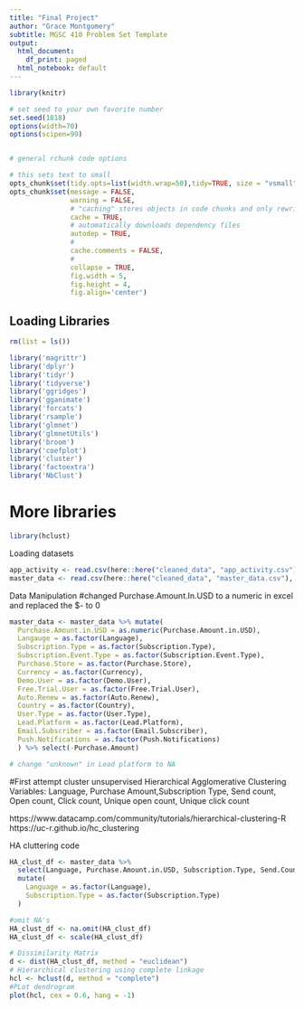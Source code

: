 ```yaml
---
title: "Final Project"
author: "Grace Montgomery"
subtitle: MGSC 410 Problem Set Template
output:
  html_document:
    df_print: paged
  html_notebook: default
---
```


```r
library(knitr)

# set seed to your own favorite number
set.seed(1818)
options(width=70)
options(scipen=99)


# general rchunk code options

# this sets text to small
opts_chunk$set(tidy.opts=list(width.wrap=50),tidy=TRUE, size = "vsmall")  
opts_chunk$set(message = FALSE,                                          
               warning = FALSE,
               # "caching" stores objects in code chunks and only rewrites if you change things
               cache = TRUE,                               
               # automatically downloads dependency files
               autodep = TRUE,
               # 
               cache.comments = FALSE,
               # 
               collapse = TRUE,
               fig.width = 5,  
               fig.height = 4,
               fig.align='center')


```

## Loading Libraries

```r
rm(list = ls())
```

```r
library('magrittr')
library('dplyr')
library('tidyr')
library('tidyverse')
library('ggridges')
library('gganimate')
library('forcats')
library('rsample')
library('glmnet')
library('glmnetUtils')
library('broom')
library('coefplot')
library('cluster')
library('factoextra')
library('NbClust')

```

# More libraries 
```r
library(hclust)

```


Loading datasets

```r
app_activity <- read.csv(here::here("cleaned_data", "app_activity.csv"))
master_data <- read.csv(here::here("cleaned_data", "master_data.csv"), na.strings = "NULL")
```

Data Manipulation
#changed Purchase.Amount.In.USD to a numeric in excel and replaced the $- to 0
```r
master_data <- master_data %>% mutate(
  Purchase.Amount.in.USD = as.numeric(Purchase.Amount.in.USD),
  Langauge = as.factor(Language),
  Subscription.Type = as.factor(Subscription.Type),
  Subscription.Event.Type = as.factor(Subscription.Event.Type),
  Purchase.Store = as.factor(Purchase.Store),
  Currency = as.factor(Currency),
  Demo.User = as.factor(Demo.User),
  Free.Trial.User = as.factor(Free.Trial.User),
  Auto.Renew = as.factor(Auto.Renew),
  Country = as.factor(Country),
  User.Type = as.factor(User.Type),
  Lead.Platform = as.factor(Lead.Platform),
  Email.Subscriber = as.factor(Email.Subscriber),
  Push.Notifications = as.factor(Push.Notifications)
  ) %>% select(-Purchase.Amount)

# change "unknown" in Lead platform to NA
```

#First attempt cluster unsupervised Hierarchical Agglomerative Clustering
Variables: Language, Purchase Amount,Subscription Type, Send count, Open count, Click count, Unique open count, Unique click count

https://www.datacamp.com/community/tutorials/hierarchical-clustering-R
https://uc-r.github.io/hc_clustering

HA cluttering code
```r

HA_clust_df <- master_data %>% 
  select(Language, Purchase.Amount.in.USD, Subscription.Type, Send.Count, Open.Count, Click.Count, Unique.Open.Count, Unique.Click.Count) %>% 
  mutate(
    Language = as.factor(Language),
    Subscription.Type = as.factor(Subscription.Type)
  )

#omit NA's
HA_clust_df <- na.omit(HA_clust_df)
HA_clust_df <- scale(HA_clust_df)

```


```r
# Dissimilarity Matrix
d <- dist(HA_clust_df, method = "euclidean")
# Hierarchical clustering using complete linkage
hcl <- hclust(d, method = "complete")
#PLot dendrogram
plot(hcl, cex = 0.6, hang = -1)

```


























